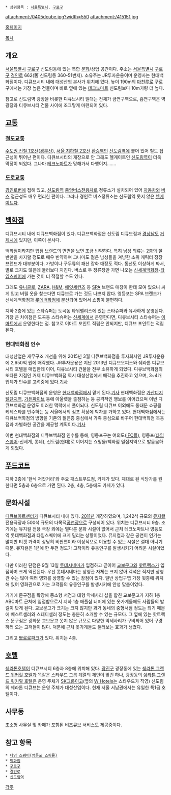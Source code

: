  * 상위항목 : [[서울특별시]], [[구로구]]

{{{+1 D-CUBE CITY }}}

attachment:/0405dcube.jpg?width=550
attachment:/415151.jpg

[http://www.dcubecity.com/ 홈페이지]

[[목차]]
== 개요 ==
[[서울특별시]] [[구로구]] 신도림동에 있는 복합 [[문화]]/상업 공간이다. 주소는 [[서울특별시]] [[구로구]] [[경인로]] 662(舊 신도림동 360-51번지). 소유주는 JR투자운용이며 운영사는 현대백화점이다. 디큐브시티 내에 대성산업 본사가 위치해 있다. 높이 190m의 [[마천루]]로 구로구에서는 가장 높은 건물이며 바로 옆에 있는 [[테크노마트]] 신도림보다 10m가량 더 높다.

참고로 신도림역 광장을 비롯한 디큐브시티 일대는 전체가 금연구역으로, 흡연구역은 역 광장과 디큐브시티 건물 사이에 조그맣게 마련되어 있다.

== [[교통]] ==
=== [[철도]][[교통]] ===
[[수도권 전철 1호선]]([[경부선]]), [[서울 지하철 2호선]] [[환승역]]인 [[신도림역]]에 붙어 있어 철도 접근성이 뛰어난 편이다. 디큐브시티의 개장으로 안 그래도 헬게이트인 [[신도림역]]이 더욱 막장이 되었다. 그나마 [[테크노마트]]가 망해가서 다행이지…….
=== [[도로]][[교통]] ===
[[경인로]]변에 접해 있고, [[신도림역]] [[중앙버스전용차로]] 정류소가 설치되어 있어 [[자동차]]와 [[버스]] 접근성도 매우 편리한 편이다. 그러나 경인로 버스정류소는 신도림역 못지 않은 [[헬게이트]]다.

== [[백화점]] ==
디큐브시티 내에 디큐브백화점이 있다. 디큐브백화점은 신도림 디큐브점과 [[경상남도]] [[거제시]]에 있지만, 이쪽이 본사다. 

백화점이라지만 입점 브랜드의 면면을 보면 조금 빈약하다. 특히 남성 의류는 2층의 절반만을 차지할 정도로 매우 빈약하며 그나마도 젊은 남성들을 겨냥한 소위 캐릭터 정장 브랜드가 대부분이다. 가방이나 구두류의 패션 잡화 매장도 적다. 동선도 이상하게 짜서, 별로 크지도 않은데 둘러보다 지친다. 버스로 두 정류장만 가면 나오는 [[신세계(기업)|신세계백화점]]-[[타임 스퀘어(영등포 쇼핑몰)|타임스퀘어]]에 가는 것이 더 적절할 수도 있다.

그래도 [[유니클로]], [[ZARA]], [[H&M]], [[에잇세컨즈]] 등 [[SPA]] 브랜드 매장이 한데 모여 있으니 싸게 입고 버릴 옷을 찾는다면 디큐브로 가는 것도 나쁘지 않다. 영등포는 SPA 브랜드가 신세계백화점과 [[롯데쇼핑|롯데백화점]]에 분산되어 있어서 쇼핑이 불편하다.

지하 2층에 있는 스타슈퍼는 도곡동 타워펠리스에 있는 스타슈퍼와 유사하게 운영된다. 가장 큰 차이점은 도곡동 스타슈퍼는 [[신세계(기업)|신세계]]에서 운영한다면, 디큐브시티 스타슈퍼는 [[이마트]]에서 운영한다는 점. 참고로 이마트 포인트 적립은 안되지만, 디큐브 포인트는 적립된다. 
=== 현대백화점 인수 ===
대성산업은 재무구조 개선을 위해 2015년 3월 디큐브백화점을 투자회사인 JR투자운용에 2,650억 원에 매각했다. JR투자운용은 지난 2013년 디큐브오피스와 쉐라톤 디큐브시티 호텔을 매입한데 이어, 디큐브시티 건물을 전부 소유하게 되었다. 디큐브백화점의 또다른 지점인 거제 디큐브백화점 역시 대성산업에서 매각을 추진하고 있으며, 3~4개 업체가 인수를 고려중에 있다.[http://www.fashionbiz.co.kr/TN/?cate=2&recom=2&idx=145582 기사]

신도림 디큐브백화점의 운영은 [[현대백화점]]에서 맡게 된다.[http://www.ajunews.com/view/20150313161341496 기사] 현대백화점은 [[가산디지털단지역]], [[가든파이브]] 등에 아울렛을 출점하는 등 공격적인 행보를 이어갔으며 이번 디큐브백화점 운영도 이러한 맥락에서 풀이되다. 신도림 디큐브 이외에도 동대문 쇼핑몰 케레스타를 인수하는 등 서울에서의 점포 확장에 박차를 가하고 있다. 현대백화점에서는 디큐브백화점의 방향을 기존의 젊은층 중심에서 가족 중심으로 바꾸어 현대백화점 목동점과 차별화한 공간을 제공할 계획이다.[http://news.naver.com/main/read.nhn?mode=LSD&mid=sec&sid1=101&oid=001&aid=0007464972 기사]

이번 현대백화점의 디큐브백화점 인수를 통해, 영등포구는 여의도([[서울국제금융센터|IFC몰]]), 영등포([[타임 스퀘어(영등포 쇼핑몰)|타임스퀘어]]-신세계, 롯데), 신도림(현대)로 이어지는 쇼핑몰/백화점 밀집지역으로 발돋움하게 되었다.
== [[푸드코트]] ==
지하 2층에 '한식 저잣거리'와 주요 패스트푸드점, 카페가 있다. 제대로 된 식당가를 원한다면 5층과 6층으로 가면 된다. 2층, 4층, 5층에도 카페가 있다. 

== 문화시설 ==
[[디큐브아트센터]]가 디큐브시티 내에 있다. [[2011년]] 개장하였으며, 1,242석 규모의 [[뮤지컬]] 전용극장과 500석 규모의 다목적[[공연장]]으로 구성되어 있다. 위치는 디큐브시티 9층. 초기에는 뮤지컬 전용 극장 외에는 별다른 문화 시설이 없어서 근처 테크노마트나 영등포역 롯데백화점과 타임스퀘어에 크게 밀리는 상황이었다. 뮤지컬과 같은 공연이 인기는 많지만 티켓 가격이 상당히 비싼편이라 이상적으로 이용할 수 있는 시설은 절대 아니기 때문. 뮤지컬은 1년에 한 두편 정도가 고작이라 유동인구를 발생시키기 어려운 시설이었다.

다만 이러한 단점은 9월 13일 [[롯데시네마]]가 입점하고 곧이어 [[교보문고]]와 [[핫트랙스]]가 입점하며 크게 역전된다. 우선 롯데시네마는 상영관 자체는 크지 않아 객석은 적지만 상영관 수는 많아 여러 영화를 상영할 수 있는 장점이 있다. 일반 상업구엽 가장 윗층에 위치해 있어 영화관으로 가는 고객들의 유동인구를 발생시키에 안성 맞춤이었다.

거기에 문구점을 확장해 중소형 서점과 대형 악세사리 샵을 합친 교보문고가 지하 1층 ABC마트 근처에 입점함으로서 지하 1층 애플샵 너머에 있는 옷가게들에도 사람들의 발길이 닷게 된다. 교보문고가 크기는 크지 않지만 과거 동네의 중형서점 정도는 되기 때문에 베스트셀러와 스테디셀러 정도는 충분히 소개할 수 있는 규모다. 그 옆에 있는 핫트랙스 문구점은 광화문 교보문고 못지 않은 규모로 다양한 악세사리가 구비되어 있어 구경하러 오는 고객들이 많다. 덕분에 근처 옷가게들도 둘러보는 효과가 생겼다.

그리고 [[뽀로로]]파크가 있다. 위치는 4층.

== [[호텔]] ==
[[쉐라톤]][[호텔]]이 디큐브시티 6층과 8층에 위치해 있다. [[광진구]] 광장동에 있는 [[쉐라톤 그랜드 워커힐 호텔]]과 똑같은 스타우드 그룹 계열의 체인이 맞긴 하나, 광장동의 [[쉐라톤 그랜드 워커힐 호텔]]은 운영 주체가 [[SK]]그룹이고(옆의 [[W Hotels]]는 스타우드가 직영) 신도림의 쉐라톤 디큐브는 운영 주체가 대성산업이다. 현재 서울 서남권에서는 유일한 특1급 호텔이다.

== 사무동 ==
초소형 사무실 및 카페가 포함된 비즈큐브 서비스도 제공중이다.

== 참고 항목 ==
 * [[타임 스퀘어(영등포 쇼핑몰)]]
 * [[백화점]]
 * [[구로구]]
 * [[경인로]]
 * [[신도림역]]

[[각주]]
